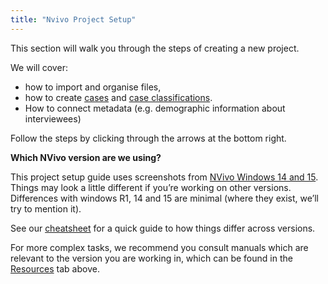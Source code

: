 ```yaml
---
title: "Nvivo Project Setup"
---
```


::: {.callout-note appearance=minimal}
This section will walk you through the steps of creating a new project. 

We will cover: 

  + how to import and organise files, 
  + how to create [cases](https://help-nv.qsrinternational.com/20/win/Content/cases/cases.html) and [case classifications](https://help-nv.qsrinternational.com/20/win/Content/classifications/about-classifications.html).
  + How to connect metadata (e.g. demographic information about interviewees)

Follow the steps by clicking through the arrows at the bottom right. 

:::

**Which NVivo version are we using?** 

This project setup guide uses screenshots from [NVivo Windows 14 and 15 ](https://help-nv.qsrinternational.com/20/win/Content/welcome.htm). Things may look a little different if you’re working on other versions. Differences with windows R1, 14 and 15 are minimal (where they exist, we'll try to mention it).

See our [cheatsheet](Nvivo versions.qmd) for a quick guide to how things differ across versions.  

For more complex tasks, we recommend you consult manuals which are relevant to the version you are working in, which can be found in the [Resources](resources.qmd) tab above. 
